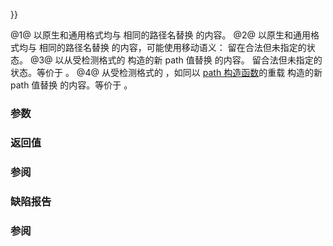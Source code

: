 {{cpp/filesystem/path/title|operator{{=}}}}
{{cpp/filesystem/path/navbar}}
{{dcl begin}}
{{dcl|num=1|since=c++17|1=
path&amp; operator=( const path&amp; p );
}}
{{dcl|num=2|since=c++17|1=
path&amp; operator=( path&amp;&amp; p ) noexcept;
}}
{{dcl|num=3|since=c++17|1=
path&amp; operator=( string_type&amp;&amp; source );
}}
{{dcl|num=4|since=c++17|1=
template&lt; class Source &gt;
path&amp; operator=( const Source&amp; source );
}}
{{dcl end}}

@1@ 以原生和通用格式均与 {{c|p}} 相同的路径名替换 {{c|*this}} 的内容。
@2@ 以原生和通用格式均与 {{c|p}} 相同的路径名替换 {{c|*this}} 的内容，可能使用移动语义：{{c|p}} 留在合法但未指定的状态。
@3@ 以从受检测格式的 {{c|source}} 构造的新 path 值替换 {{c|*this}} 的内容。{{c|source}} 留合法但未指定的状态。等价于 {{c|assign(std::move(source))}}。
@4@ 从受检测格式的 {{tt|source}}，如同以 [[cpp/filesystem/path/path|path 构造函数]]的重载 {{v|4}} 构造的新 path 值替换 {{c|*this}} 的内容。等价于 {{c|assign(source)}}。

{{cpp/filesystem/path/param source constraints|4}}

===参数===
{{par begin}}
{{par | p | 要赋值的路径}}
{{par | source | {{lc|std::basic_string}}，{{lc|std::basic_string_view}}，指向空终止字符/宽字符串的指针，或指向空终止字符/宽字符序列的输入迭代器。字符类型必须是 {{c|char}}{{rev inl|since=c++20|、{{c|char8_t}}}}、{{c|char16_t}}、{{c|char32_t}}、{{c|wchar_t}} 之一}}
{{par end}}

===返回值===
{{c|*this}}

===参阅===
{{example
|code=
#include &lt;filesystem&gt;
namespace fs = std::filesystem;

int main()
{
    fs::path p = "C:/users/abcdef/AppData/Local";
    p = p / "Temp"; // 移动赋值
    const wchar_t* wstr = L"D:/猫.txt";
    p = wstr; // 从源赋值
}
|output=
}}

===缺陷报告===
{{dr list begin}}
{{dr list item | wg=lwg | dr=3244 | std=C++17 | before=缺失 {{tt|Source}} 不能为 {{tt|path}} 的制约 | after=已添加 }}
{{dr list end}}

===参阅===
{{dsc begin}}
{{dsc inc|cpp/filesystem/path/dsc assign}}
{{dsc inc|cpp/filesystem/path/dsc constructor}}
{{dsc end}}

{{langlinks|en|es|ja|ru}}